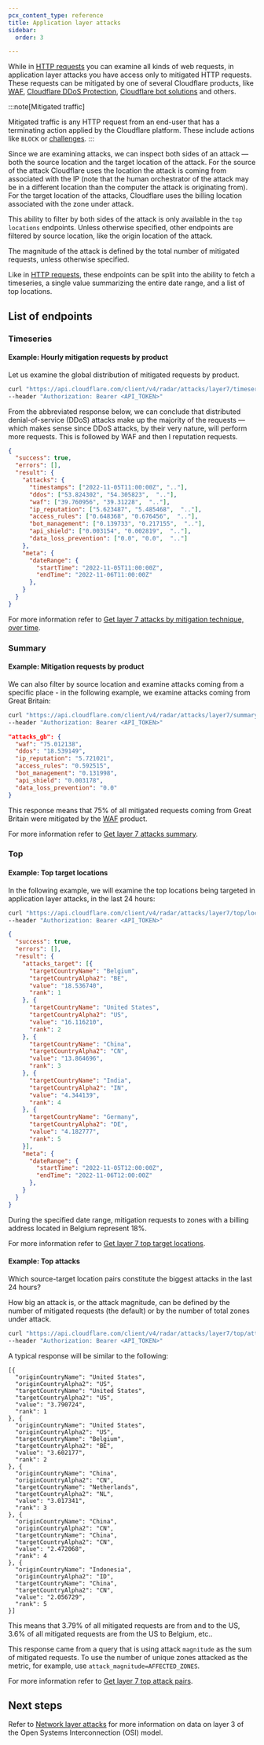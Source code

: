 ```yaml
---
pcx_content_type: reference
title: Application layer attacks
sidebar:
  order: 3

---
```


While in [HTTP requests](/radar/investigate/http-requests) you can examine all kinds of web requests, in application layer attacks you have access only to mitigated HTTP requests. These requests can be mitigated by one of several Cloudflare products, like [WAF](/waf/), [Cloudflare DDoS Protection](/ddos-protection/), [Cloudflare bot solutions](/bots/) and others.

:::note[Mitigated traffic]

Mitigated traffic is any HTTP request from an end-user that has a terminating action applied by the Cloudflare platform. These include actions like `BLOCK` or [challenges](/waf/reference/cloudflare-challenges/). 
:::

Since we are examining attacks, we can inspect both sides of an attack — both the source location and the target location of the attack. For the source of the attack Cloudflare uses the location the attack is coming from associated with the IP (note that the human orchestrator of the attack may be in a different location than the computer the attack is originating from). For the target location of the attacks, Cloudflare uses the billing location associated with the zone under attack.

This ability to filter by both sides of the attack is only available in the `top locations` endpoints. Unless otherwise specified, other endpoints are filtered by source location, like the origin location of the attack.

The magnitude of the attack is defined by the total number of mitigated requests, unless otherwise specified.

Like in [HTTP requests](/radar/investigate/http-requests), these endpoints can be split into the ability to fetch a timeseries, a single value summarizing the entire date range, and a list of top locations.

## List of endpoints

### Timeseries

#### Example: Hourly mitigation requests by product

Let us examine the global distribution of mitigated requests by product.

```bash
curl "https://api.cloudflare.com/client/v4/radar/attacks/layer7/timeseries_groups?aggInterval=1h&dateRange=1d&name=attacks&format=json" \
--header "Authorization: Bearer <API_TOKEN>"
```

From the abbreviated response below, we can conclude that distributed denial-of-service (DDoS) attacks make up the majority of the requests — which makes sense since DDoS attacks, by their very nature, will perform more requests. This is followed by WAF and then I reputation requests.

```json
{
  "success": true,
  "errors": [],
  "result": {
    "attacks": {
      "timestamps": ["2022-11-05T11:00:00Z", ".."],
      "ddos": ["53.824302", "54.305823",  ".."],
      "waf": ["39.760956", "39.31228",  ".."],
      "ip_reputation": ["5.623487", "5.485468",  ".."],
      "access_rules": ["0.648368", "0.676456",  ".."],
      "bot_management": ["0.139733", "0.217155",  ".."],
      "api_shield": ["0.003154", "0.002819",  ".."],
      "data_loss_prevention": ["0.0", "0.0",  ".."]
    },
    "meta": {
      "dateRange": {
        "startTime": "2022-11-05T11:00:00Z",
        "endTime": "2022-11-06T11:00:00Z"
      },
    }
  }
}
```

For more information refer to [Get layer 7 attacks by mitigation technique, over time](/api/operations/radar-get-attacks-layer7-timeseries-group).

### Summary

#### Example: Mitigation requests by product

We can also filter by source location and examine attacks coming from a specific place - in the following example, we examine attacks coming from Great Britain:

```bash
curl "https://api.cloudflare.com/client/v4/radar/attacks/layer7/summary?location=GB&name=attacks_gb&aggInterval=1h&dateRange=1d&format=json" \
--header "Authorization: Bearer <API_TOKEN>"
```

```json
"attacks_gb": {
  "waf": "75.012138",
  "ddos": "18.539149",
  "ip_reputation": "5.721021",
  "access_rules": "0.592515",
  "bot_management": "0.131998",
  "api_shield": "0.003178",
  "data_loss_prevention": "0.0"
}
```

This response means that 75% of all mitigated requests coming from Great Britain were mitigated by the [WAF](/waf/) product.

For more information refer to [Get layer 7 attacks summary](/api/operations/radar-get-attacks-layer7-summary).

### Top

#### Example: Top target locations

In the following example, we will examine the top locations being targeted in application layer attacks, in the last 24 hours:

```bash
curl "https://api.cloudflare.com/client/v4/radar/attacks/layer7/top/locations/target?name=attacks_target&limit=5&dateRange=1d&format=json" \
--header "Authorization: Bearer <API_TOKEN>"
```

```json
{
  "success": true,
  "errors": [],
  "result": {
    "attacks_target": [{
      "targetCountryName": "Belgium",
      "targetCountryAlpha2": "BE",
      "value": "18.536740",
      "rank": 1
    }, {
      "targetCountryName": "United States",
      "targetCountryAlpha2": "US",
      "value": "16.116210",
      "rank": 2
    }, {
      "targetCountryName": "China",
      "targetCountryAlpha2": "CN",
      "value": "13.864696",
      "rank": 3
    }, {
      "targetCountryName": "India",
      "targetCountryAlpha2": "IN",
      "value": "4.344139",
      "rank": 4
    }, {
      "targetCountryName": "Germany",
      "targetCountryAlpha2": "DE",
      "value": "4.182777",
      "rank": 5
    }],
    "meta": {
      "dateRange": {
        "startTime": "2022-11-05T12:00:00Z",
        "endTime": "2022-11-06T12:00:00Z"
      },
    }
  }
}
```

During the specified date range, mitigation requests to zones with a billing address located in Belgium represent 18%.

For more information refer to [Get layer 7 top target locations](/api/operations/radar-get-attacks-layer7-top-target-location).

#### Example: Top attacks

Which source-target location pairs constitute the biggest attacks in the last 24 hours?

How big an attack is, or the attack magnitude, can be defined by the number of mitigated requests (the default) or by the number of total zones under attack.

```bash
curl "https://api.cloudflare.com/client/v4/radar/attacks/layer7/top/attacks?limit=5&dateRange=1d&magnitude=MITIGATED_REQUESTS&format=json" \
--header "Authorization: Bearer <API_TOKEN>"
```

A typical response will be similar to the following:

```
[{
  "originCountryName": "United States",
  "originCountryAlpha2": "US",
  "targetCountryName": "United States",
  "targetCountryAlpha2": "US",
  "value": "3.790724",
  "rank": 1
}, {
  "originCountryName": "United States",
  "originCountryAlpha2": "US",
  "targetCountryName": "Belgium",
  "targetCountryAlpha2": "BE",
  "value": "3.602177",
  "rank": 2
}, {
  "originCountryName": "China",
  "originCountryAlpha2": "CN",
  "targetCountryName": "Netherlands",
  "targetCountryAlpha2": "NL",
  "value": "3.017341",
  "rank": 3
}, {
  "originCountryName": "China",
  "originCountryAlpha2": "CN",
  "targetCountryName": "China",
  "targetCountryAlpha2": "CN",
  "value": "2.472068",
  "rank": 4
}, {
  "originCountryName": "Indonesia",
  "originCountryAlpha2": "ID",
  "targetCountryName": "China",
  "targetCountryAlpha2": "CN",
  "value": "2.056729",
  "rank": 5
}]
```

This means that 3.79% of all mitigated requests are from and to the US, 3.6% of all mitigated requests are from the US to Belgium, etc..

This response came from a query that is using attack `magnitude` as the sum of mitigated requests. To use the number of unique zones attacked as the metric, for example, use `attack_magnitude=AFFECTED_ZONES`.

For more information refer to [Get layer 7 top attack pairs](/api/operations/radar-get-attacks-layer7-top-attacks).

## Next steps

Refer to [Network layer attacks](/radar/investigate/network-layer-attacks/) for more information on data on layer 3 of the Open Systems Interconnection (OSI) model.
